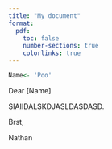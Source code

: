 ```yaml
---
title: "My document"
format:
  pdf:
    toc: false
    number-sections: true
    colorlinks: true
---
```


```r
Name<- 'Poo'
```

Dear \[Name\]

SIAIIDALSKDJASLDASDASD.

Brst,

Nathan
